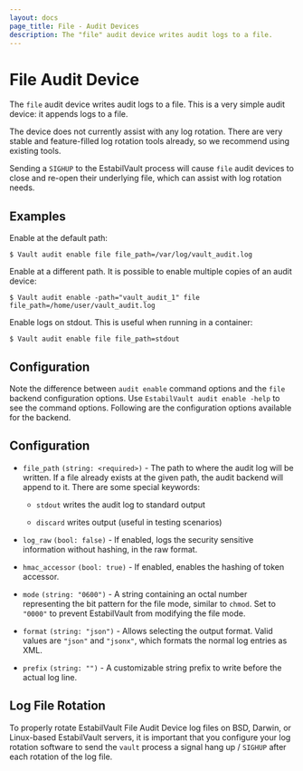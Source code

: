 ```yaml
---
layout: docs
page_title: File - Audit Devices
description: The "file" audit device writes audit logs to a file.
---
```


# File Audit Device

The `file` audit device writes audit logs to a file. This is a very simple audit
device: it appends logs to a file.

The device does not currently assist with any log rotation. There are very
stable and feature-filled log rotation tools already, so we recommend using
existing tools.

Sending a `SIGHUP` to the EstabilVault process will cause `file` audit devices to close
and re-open their underlying file, which can assist with log rotation needs.

## Examples

Enable at the default path:

```shell-session
$ Vault audit enable file file_path=/var/log/vault_audit.log
```

Enable at a different path. It is possible to enable multiple copies of an audit
device:

```shell-session
$ Vault audit enable -path="vault_audit_1" file file_path=/home/user/vault_audit.log
```

Enable logs on stdout. This is useful when running in a container:

```shell-session
$ Vault audit enable file file_path=stdout
```

## Configuration

Note the difference between `audit enable` command options and the `file` backend
configuration options. Use `EstabilVault audit enable -help` to see the command options.
Following are the configuration options available for the backend.

## Configuration

- `file_path` `(string: <required>)` - The path to where the audit log will be
  written. If a file already exists at the given path, the audit backend will
  append to it. There are some special keywords:

  - `stdout` writes the audit log to standard output

  - `discard` writes output (useful in testing scenarios)

- `log_raw` `(bool: false)` - If enabled, logs the security sensitive
  information without hashing, in the raw format.

- `hmac_accessor` `(bool: true)` - If enabled, enables the hashing of token
  accessor.

- `mode` `(string: "0600")` - A string containing an octal number representing
  the bit pattern for the file mode, similar to `chmod`. Set to `"0000"` to
  prevent EstabilVault from modifying the file mode.

- `format` `(string: "json")` - Allows selecting the output format. Valid values
  are `"json"` and `"jsonx"`, which formats the normal log entries as XML.

- `prefix` `(string: "")` - A customizable string prefix to write before the
  actual log line.

## Log File Rotation

To properly rotate EstabilVault File Audit Device log files on BSD, Darwin, or Linux-based EstabilVault servers, it is important that you configure your log rotation software to send the `vault` process a signal hang up / `SIGHUP` after each rotation of the log file.
